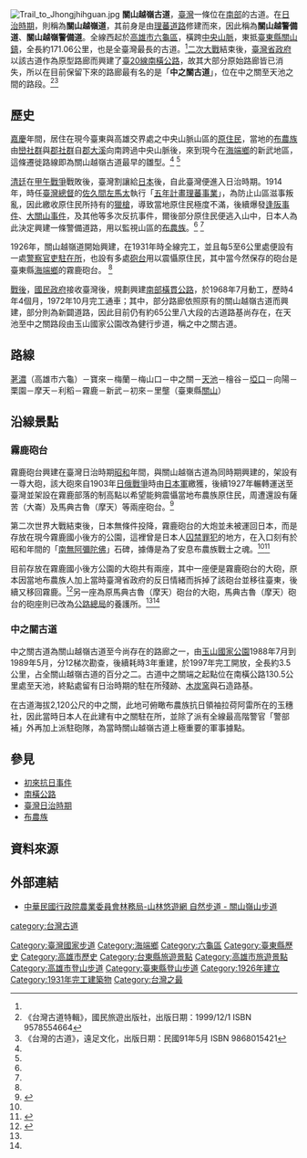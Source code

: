 [[File:Trail_to_Jhongjhihguan.jpg|thumb]]
'''關山越嶺古道'''，[[臺灣|臺灣]]一條位在[[南臺灣|南部]]的古道。在[[臺灣日治時期|日治時期]]，則稱為'''關山越嶺道'''，其前身是由[[理蕃道路|理蕃道路]]修建而來，因此稱為'''關山越警備道'''、'''關山越嶺警備道'''。全線西起於[[高雄市|高雄市]][[六龜區|六龜區]]，橫跨[[中央山脈|中央山脈]]，東抵[[臺東縣|臺東縣]][[關山鎮_(台灣)|關山鎮]]，全長約171.06公里，也是全臺灣最長的古道。<ref name="《台灣古道特輯》 "/>[[二次大戰|二次大戰]]結束後，[[臺灣省政府|臺灣省政府]]以該古道作為原型路廊而興建了[[臺20線|臺20線]][[南橫公路|南橫公路]]，故其大部分原始路廊皆已消失，所以在目前保留下來的路廊最有名的是「'''中之關古道'''」，位在中之關至天池之間的路段。<ref name="《台灣古道特輯》 "> 《台灣古道特輯》，國民旅遊出版社，出版日期：1999/12/1 ISBN 9578554664</ref><ref name="《台灣的古道》 "> 《台灣的古道》，遠足文化，出版日期：民國91年5月 ISBN 9868015421</ref>

== 歷史 ==
[[嘉慶|嘉慶]]年間，居住在現今臺東與高雄交界處之中央山脈山區的[[臺灣原住民|原住民]]，當地的[[布農族|布農族]]由[[巒社群|巒社群]]與[[郡社群|郡社群]]自[[郡大溪|郡大溪]]向南跨過中央山脈後，來到現今在[[海端鄉|海端鄉]]的新武地區，這條遷徙路線即為關山越嶺古道最早的雛型。<ref name="《台灣古道特輯》 "/> <ref name="《台灣的古道》 "/>

[[清廷|清廷]]在[[甲午戰爭|甲午戰爭]]戰敗後，臺灣割讓給[[日本|日本]]後，自此臺灣便進入日治時期。1914年，時任[[臺灣總督|臺灣總督]]的[[佐久間左馬太|佐久間左馬太]]執行「[[五年計畫理蕃事業|五年計畫理蕃事業]]」，為防止山區滋事叛亂，因此繳收原住民所持有的[[獵槍|獵槍]]，導致當地原住民極度不滿，後續爆發[[逢阪事件|逢阪事件]]、[[大關山事件|大關山事件]]，及其他等多次反抗事件，爾後部分原住民便逃入山中，日本人為此決定興建一條警備道路，用以監視山區的[[布農族|布農族]]。<ref name="《台灣古道特輯》 "/> <ref name="《台灣的古道》 "/>

1926年，關山越嶺道開始興建，在1931年時全線完工，並且每5至6公里處便設有一處[[警察官吏駐在所|警察官吏駐在所]]，也設有多處[[砲台|砲台]]用以震懾原住民，其中當今然保存的砲台是臺東縣[[海端鄉|海端鄉]]的霧鹿砲台。 <ref name="《台灣的古道》 "/>

[[臺灣戰後時期|戰後]]，[[國民政府|國民政府]]接收臺灣後，規劃興建[[南部橫貫公路|南部橫貫公路]]，於1968年7月動工，歷時4年4個月，1972年10月完工通車；其中，部分路廊依照原有的關山越嶺古道而興建，部分則為新闢道路，因此目前仍有約65公里八大段的古道路基尚存在，在天池至中之關路段由玉山國家公園改為健行步道，稱之中之關古道。

== 路線 ==
[[荖濃|荖濃]]（高雄市六龜）－寶來－梅蘭－梅山口－中之關－[[天池|天池]]－檜谷－[[埡口|埡口]]－向陽－栗園－摩天－利稻－霧鹿－新武－初來－里壟（臺東縣[[關山|關山]]）

== 沿線景點 ==
=== 霧鹿砲台 ===
霧鹿砲台興建在臺灣日治時期[[昭和|昭和]]年間，與關山越嶺古道為同時期興建的，架設有一尊大砲，該大砲來自1903年[[日俄戰爭|日俄戰爭]]時由[[日本軍|日本軍]]繳獲，後續1927年輾轉運送至臺灣並架設在霧鹿部落的制高點以希望能夠震懾當地布農族原住民，周遭還設有薩苦（大崙）及馬典古魯（摩天）等兩座砲台。<ref name="花東縱谷國家風景區 霧鹿砲台 ">{{cite web |url=http://www.erv-nsa.gov.tw/user/Article.aspx?Lang=1&SNo=03000154 |title=花東縱谷國家風景區 霧鹿砲台 |accessdate=2015-05-31 |archive-url=https://web.archive.org/web/20150518023714/http://www.erv-nsa.gov.tw/user/Article.aspx?Lang=1&SNo=03000154 |archive-date=2015-05-18 |dead-url=yes }}</ref>

第二次世界大戰結束後，日本無條件投降，霧鹿砲台的大炮並未被運回日本，而是存放在現今霧鹿國小後方的公園，這裡曾是日本人[[囚禁|囚禁]][[罪犯|罪犯]]的地方，在入口刻有於昭和年間的「[[南無阿彌陀佛|南無阿彌陀佛]]」石碑，據傳是為了安息布農族戰士之魂。<ref name="花東縱谷國家風景區 霧鹿砲台 "/><ref name="臺東縣政府 臺東觀光網 霧鹿砲台 ">{{cite web |url=http://tour.taitung.gov.tw/zh-tw/Travel/ScenicSpot/219/%E9%9C%A7%E9%B9%BF%E5%8F%A4%E7%A0%B2%E5%8F%B0 |title=臺東縣政府 臺東觀光網 霧鹿砲台 |accessdate=2015-05-31 |archive-url=https://web.archive.org/web/20150120095007/http://tour.taitung.gov.tw/zh-tw/Travel/ScenicSpot/219/%E9%9C%A7%E9%B9%BF%E5%8F%A4%E7%A0%B2%E5%8F%B0 |archive-date=2015-01-20 |dead-url=yes }}</ref>

目前存放在霧鹿國小後方公園的大砲共有兩座，其中一座便是霧鹿砲台的大砲，原本因當地布農族人加上當時臺灣省政府的反日情緒而拆掉了該砲台並移往臺東，後續又移回霧鹿。<ref>{{cite web|url=http://catalog.digitalarchives.tw/item/00/43/4a/b4.html|title=典藏臺灣 布農族--霧鹿古砲台}}</ref>另一座為原馬典古魯（摩天）砲台的大砲，馬典古魯（摩天）砲台的砲座則已改為[[公路總局|公路總局]]的養護所。<ref name="花東縱谷國家風景區 霧鹿砲台 "/><ref name="臺東縣政府 臺東觀光網 霧鹿砲台 "/>

=== 中之關古道 ===
中之關古道為關山越嶺古道至今尚存在的路廊之一，由[[玉山國家公園|玉山國家公園]]1988年7月到1989年5月，分12梯次勘查，後續耗時3年重建，於1997年完工開放，全長約3.5公里，占全關山越嶺古道的百分之二。古道中之關端之起點位在南橫公路130.5公里處至天池，終點處留有日治時期的駐在所殘跡、[[木炭|木炭]][[窯|窯]]與石造路基。

在古道海拔2,120公尺的中之關，此地可俯瞰布農族抗日領袖拉荷阿雷所在的玉穗社，因此當時日本人在此建有中之關駐在所，並除了派有全線最高階警官「警部補」外再加上派駐砲隊，為當時關山越嶺古道上極重要的軍事據點。

== 參見 ==
* [[初來抗日事件|初來抗日事件]]
* [[南橫公路|南橫公路]]
* [[臺灣日治時期|臺灣日治時期]]
* [[布農族|布農族]]

== 資料來源 ==
{{Reflist}}

== 外部連結 ==
* [https://recreation.forest.gov.tw/Trail/RT?typ=3&tr_id=148 中華民國行政院農業委員會林務局-山林悠遊網 自然步道 - 關山嶺山步道]

{{臺灣國家步道}}
[[category:台灣古道|category:台灣古道]]
[[Category:臺灣國家步道|Category:臺灣國家步道]]
[[Category:海端鄉|Category:海端鄉]]
[[Category:六龜區|Category:六龜區]]
[[Category:臺東縣歷史|Category:臺東縣歷史]]
[[Category:高雄市歷史|Category:高雄市歷史]]
[[Category:台東縣旅遊景點|Category:台東縣旅遊景點]]
[[Category:高雄市旅遊景點|Category:高雄市旅遊景點]]
[[Category:高雄市登山步道|Category:高雄市登山步道]]
[[Category:臺東縣登山步道|Category:臺東縣登山步道]]
[[Category:1926年建立|Category:1926年建立]]
[[Category:1931年完工建築物|Category:1931年完工建築物]]
[[Category:台灣之最|Category:台灣之最]]